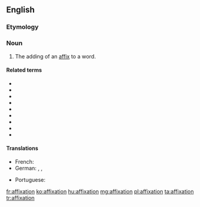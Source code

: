 ==English==

===Etymology===
{{suffix|en|affix|ation}}

===Noun===
{{en-noun}}

# The adding of an [[affix]] to a word.

====Related terms====
* {{l|en|affix}}
* {{l|en|infix}}
* {{l|en|infixation}}
* {{l|en|interfix}}
* {{l|en|interfixation}}
* {{l|en|prefix}}
* {{l|en|prefixation}}
* {{l|en|suffix}}
* {{l|en|suffixation}}

====Translations====
{{trans-top|addition of an affix}}
* French: {{t+|fr|affixation|f}}
* German: {{t|de|Affigieren|n}}, {{t+|de|Affigierung|f}}, {{t|de|Affixation|f}}
{{trans-mid}}
* Portuguese: {{t|pt|afixação|f}}
{{trans-bottom}}

[[fr:affixation]]
[[ko:affixation]]
[[hu:affixation]]
[[mg:affixation]]
[[pl:affixation]]
[[ta:affixation]]
[[tr:affixation]]